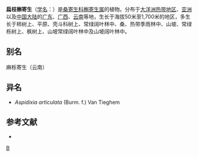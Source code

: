 {{Speciesbox 
| genus = Viscum
| species = articulatum
| image = Viscum articulatum (5338861483).jpg
| authority = Burm. f., 1768
}}

'''扁枝槲寄生'''（[[学名|学名]]：{{lang|la|''Viscum articulatum''}}）是[[桑寄生科|桑寄生科]][[槲寄生属|槲寄生属]]的植物。分布于[[大洋洲热带地区|大洋洲热带地区]]、[[亚洲|亚洲]]以及[[中国大陆|中国大陆]]的[[广东|广东]]、[[广西|广西]]、[[云南|云南]]等地，生长于海拔50米至1,700米的地区，多生长于柿树上、平原、壳斗科树上、常绿阔叶林中、桑、热带季雨林中、山坡、常绿栎树上、枫树上、山坡常绿阔叶林中及山坡阔叶林中。

== 别名 ==
麻栎寄生（云南）

== 异名 ==
* ''Aspidixia articulata'' (Burm. f.) Van Tieghem

== 参考文献 ==
<div class="references-small">
* {{cite web| url =http://www.bioinfo.cn/db05/KmzwSpecies.php?action=view&id=23832| title =扁枝槲寄生（海南植物志）| work =《中国高等植物数据库全库》| publisher =中国科学院微生物研究所| author =昆明植物研究所| accessdate =2009-02-25| deadurl =yes| archiveurl =https://web.archive.org/web/20160305035610/http://www.bioinfo.cn/db05/KmzwSpecies.php?action=view&id=23832| archivedate =2016-03-05}}
</div>
{{Taxonbar|from=Q11075596}}

{{DEFAULTSORT:Viscum articulatum}}
[[Category:槲寄生属|B]]